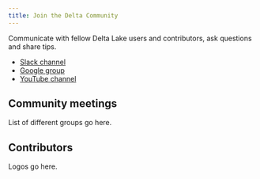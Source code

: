 ```yaml
---
title: Join the Delta Community
---
```


Communicate with fellow Delta Lake users and contributors, ask questions and share tips.

- [Slack channel](https://dbricks.co/delta-users-slack)
- [Google group](https://groups.google.com/forum/#!forum/delta-users)
- [YouTube channel](http://youtube.com/c/deltalake)

## Community meetings

List of different groups go here.

## Contributors

Logos go here.
